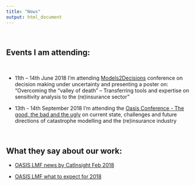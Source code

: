 ```yaml
---
title: "News"
output: html_document
---
```


<br> 

## Events I am attending:

<br> 

- 11th – 14th June 2018 I'm attending [Models2Decisions](http://blogs.exeter.ac.uk/models2decisions/events/m2d-2018-annual-conference/) conference on decision making under uncertainty and presenting a poster on: "Overcoming the “valley of death” – Transferring tools and expertise on sensitivity analysis to the (re)insurance sector"

- 13th - 14th September 2018 I'm attending the [Oasis Conference - The good, the bad and the ugly](https://oasislmf.org/events/oasis-conference-good-bad-and-ugly) on current state, challenges and future directions of catastrophe modelling and the (re)insurance industry

<br>


## What they say about our work:

- [OASIS LMF news by CatInsight Feb 2018](https://oasislmf.org/news/february-article)

- [OASIS LMF what to expect for 2018](https://oasislmf.org/application/files/3815/1991/6580/OasisNewsletter_FEBRUARY_2018.pdf)

<br>
<br>

